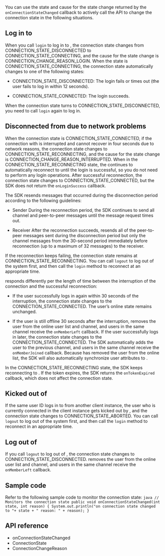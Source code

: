 <PlatformWrapper platform="linux-java">


You can use the state and cause for the state change returned by the `onConnectionStateChanged` callback to actively call the API to change the connection state in the following situations.

## Log in to <Vg k="SIG" />

When you call `login` to log in to <Vg k="SIG" />, the connection state changes from CONNECTION_STATE_DISCONNECTED to CONNECTION_STATE_CONNECTING, and the cause for the state change is CONNECTION_CHANGE_REASON_LOGIN. When the state is CONNECTION_STATE_CONNECTING, the connection state automatically changes to one of the following states:

-   CONNECTION_STATE_DISCONNECTED: The login fails or times out (the user fails to log in within 12 seconds).

-   CONNECTION_STATE_CONNECTED: The login succeeds.

When the connection state turns to CONNECTION_STATE_DISCONNECTED, you need to call `login` again to log in.

## Disconnected from <Vg k="SIG" /> due to network problems

When the connection state is CONNECTION_STATE_CONNECTED, if the connection with <Vg k="SIG" /> is interrupted and cannot recover in four seconds due to network reasons, the connection state changes to CONNECTION_STATE_RECONNECTING, and the cause for the state change is CONNECTION_CHANGE_REASON_INTERRUPTED. When in the CONNECTION_STATE_RECONNECTING state, the <Vg k="SIG_SDK" /> continues to automatically reconnect to <Vg k="SIG" /> until the login is successful, so you do not need to perform any login operations. After successful reconnection, the connection state changes to CONNECTION_STATE_CONNECTED, but the SDK does not return the `onLoginSuccess` callback.

The SDK resends messages that occurred during the disconnection period according to the following guidelines:

-   Sender
    During the reconnection period, the SDK continues to send all channel and peer-to-peer messages until the message request times out.

-   Receiver
    After the reconnection succeeds, <Vg k="SIG" /> resends all of the peer-to-peer messages sent during the disconnection period but only the channel messages from the 30-second period immediately before reconnection (up to a maximum of 32 messages) to the receiver.

If the reconnection keeps failing, the connection state remains at CONNECTION_STATE_RECONNECTING. You can call `logout` to log out of the system first, and then call the `login` method to reconnect at an appropriate time.

<Vg k="SIG" /> responds differently per the length of time between the interruption of the connection and the successful reconnection:

-   If the user successfully logs in again within 30 seconds of the interruption, the connection state changes to the CONNECTION_STATE_CONNECTED. The user’s online state remains unchanged.

-   If the user is still offline 30 seconds after the interruption, <Vg k="SIG" /> removes the user from the online user list and channel, and users in the same channel receive the `onMemberLeft` callback. If the user successfully logs in later, the connection state changes to the CONNECTION_STATE_CONNECTED. The SDK automatically adds the user to the previous channel, and users in the same channel receive the `onMemberJoined` callback. Because <Vg k="SIG" /> has removed the user from the online list, the SDK will also automatically synchronize user attributes to <Vg k="SIG" />.

In the CONNECTION_STATE_RECONNECTING state, the SDK keeps reconnecting to <Vg k="SIG" />. If the token expires, the SDK returns the `onTokenExpired` callback, which does not affect the connection state.

## Kicked out of <Vg k="SIG" />

If the same user ID logs in to <Vg k="SIG" /> from another client instance, the user who is currently connected in the client instance gets kicked out by <Vg k="SIG" />, and the connection state changes to CONNECTION_STATE_ABORTED. You can call `logout` to log out of the system first, and then call the `login` method to reconnect in an appropriate time.

## Log out of <Vg k="SIG" />

If you call `logout` to log out of <Vg k="SIG" />, the connection state changes to CONNECTION_STATE_DISCONNECTED. <Vg k="SIG" /> removes the user from the online user list and channel, and users in the same channel receive the `onMemberLeft` callback.

## Sample code

Refer to the following sample code to monitor the connection state:
    ```java
    // Monitors the connection state
    public void onConnectionStateChanged(int state, int reason)
    {
       System.out.println("on connection state changed to "+ state + " reason: " + reason);
     }
    ```
    
## API reference

-   <Link to="{{Global.SIGNALING_API_REF_LINUX_JAVA_ROOT}}/interfaceio_1_1agora_1_1rtm_1_1_rtm_client_listener.html#a9b6f86cb2d7d5ec4adf0b6d645c16bf9">onConnectionStateChanged</Link>

-   <Link to="{{Global.SIGNALING_API_REF_LINUX_JAVA_ROOT}}/interfaceio_1_1agora_1_1rtm_1_1_rtm_status_code_1_1_connection_state.html">ConnectionState</Link>
-   <Link to="{{Global.SIGNALING_API_REF_LINUX_JAVA_ROOT}}/interfaceio_1_1agora_1_1rtm_1_1_rtm_status_code_1_1_connection_change_reason.html">ConnectionChangeReason</Link>

</PlatformWrapper>

